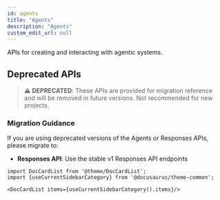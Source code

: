 ```yaml
---
id: agents
title: "Agents"
description: "Agents"
custom_edit_url: null
---
```




APIs for creating and interacting with agentic systems.

## Deprecated APIs

> **⚠️ DEPRECATED**: These APIs are provided for migration reference and will be removed in future versions. Not recommended for new projects.

### Migration Guidance

If you are using deprecated versions of the Agents or Responses APIs, please migrate to:

- **Responses API**: Use the stable v1 Responses API endpoints




```mdx-code-block
import DocCardList from '@theme/DocCardList';
import {useCurrentSidebarCategory} from '@docusaurus/theme-common';

<DocCardList items={useCurrentSidebarCategory().items}/>
```
